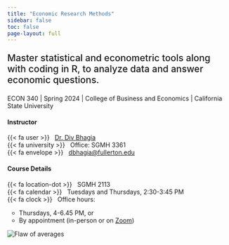 ```yaml
---
title: "Economic Research Methods"
sidebar: false
toc: false
page-layout: full
---
```


::: {.grid .course-details}

::: {.g-col-12 .g-col-sm-12 .g-col-md-12 .g-col-lg-12}
<p style="font-size:1.5em; font-weight:500">
Master statistical and econometric tools along with coding in R, to analyze data and answer economic questions.
</p>

ECON 340 | Spring 2024 | College of Business and Economics | California State University
:::

::: {.g-col-12 .g-col-md-6 .g-col-lg-3}
#### Instructor
{{< fa user >}} &nbsp; [Dr. Div Bhagia](https://www.dbhagia.com) <br>
{{< fa university >}} &nbsp; Office: SGMH 3361 <br>
{{< fa envelope >}} &nbsp; [dbhagia@fullerton.edu](mailto:dbhagia@fullerton.edu) <br>
:::

::: {.g-col-12 .g-col-md-6 .g-col-lg-4}
#### Course Details
{{< fa location-dot >}} &nbsp; SGMH 2113 <br>
{{< fa calendar >}} &nbsp; Tuesdays and Thursdays, 2:30-3:45 PM <br>
{{< fa clock >}} &nbsp; Office hours: 
<ul style="margin-top: 0; margin-left: -1.5em;">
- Thursdays, 4-6.45 PM, or
- By appointment (in-person or on [Zoom](https://fullerton.zoom.us/j/81895171931))
</ul>
:::

::: {.g-col-12 .g-col-md-12 .g-col-lg-5}
<img src="/assets/flaw.jpg" alt="Flaw of averages" class = "responsive-image"/>
:::

:::



